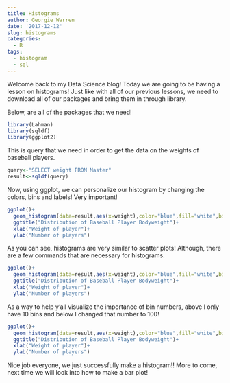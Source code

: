 ```yaml
---
title: Histograms
author: Georgie Warren
date: '2017-12-12'
slug: histograms
categories:
  - R
tags:
  - histogram
  - sql
---
```


Welcome back to my Data Science blog! Today we are going to be having a lesson on histograms! Just like with all of our previous lessons, we need to download all of our packages and bring them in through library.

Below, are all of the packages that we need!

```r
library(Lahman)
library(sqldf)
library(ggplot2)
```

This is query that we need in order to get the data on the weights of baseball players.

```r
query<-"SELECT weight FROM Master"
result<-sqldf(query)
```

Now, using ggplot, we can personalize our histogram by changing the colors, bins and labels! Very important! 

```r
ggplot()+
  geom_histogram(data=result,aes(x=weight),color="blue",fill="white",bins=60)+
  ggtitle("Distribution of Baseball Player Bodyweight")+
  xlab("Weight of player")+
  ylab("Number of players")
```

As you can see, histograms are very similar to scatter plots! Although, there are a few commands that are necessary for histograms.

```r
ggplot()+
  geom_histogram(data=result,aes(x=weight),color="blue",fill="white",bins=10)+
  ggtitle("Distribution of Baseball Player Bodyweight")+
  xlab("Weight of player")+
  ylab("Number of players")
```

As a way to help y'all visualize the importance of bin numbers, above I only have 10 bins and below I changed that number to 100!

```r
ggplot()+
  geom_histogram(data=result,aes(x=weight),color="blue",fill="white",bins=100)+
  ggtitle("Distribution of Baseball Player Bodyweight")+
  xlab("Weight of player")+
  ylab("Number of players")
```

Nice job everyone, we just successfully make a histogram!! More to come, next time we will look into how to make a bar plot!
